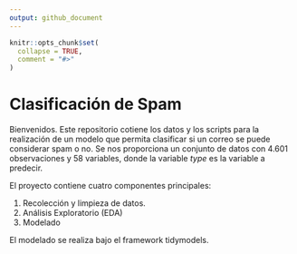 ---
output: github_document
---

<!-- README.md is generated from README.Rmd. Please edit that file -->

```{r, include = FALSE}
knitr::opts_chunk$set(
  collapse = TRUE,
  comment = "#>"
)
```

# Clasificación de Spam

<!-- badges: start -->
<!-- badges: end -->

Bienvenidos. Este repositorio cotiene los datos y los scripts para la
realización de un modelo que permita clasificar si un correo se puede considerar
spam o no. Se nos proporciona un conjunto de datos con 4.601 observaciones y 58
variables, donde la variable *type* es la variable a predecir.

El proyecto contiene cuatro componentes principales:

1. Recolección y limpieza de datos.
2. Análisis Exploratorio (EDA)
3. Modelado

El modelado se realiza bajo el framework tidymodels.